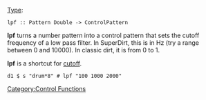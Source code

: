 {{DISPLAYTITLE:lpf}} 
[[Type signature|Type]]: <source inline>lpf :: Pattern Double -> ControlPattern</source>

'''lpf''' turns a number pattern into a control pattern that sets the cutoff frequency of a low pass filter.
In SuperDirt, this is in Hz (try a range between 0 and 10000). In classic dirt, it is from 0 to 1.

'''lpf''' is a shortcut for [[cutoff]].

<source>
d1 $ s "drum*8" # lpf "100 1000 2000"
</source>

[[Category:Control Functions]]